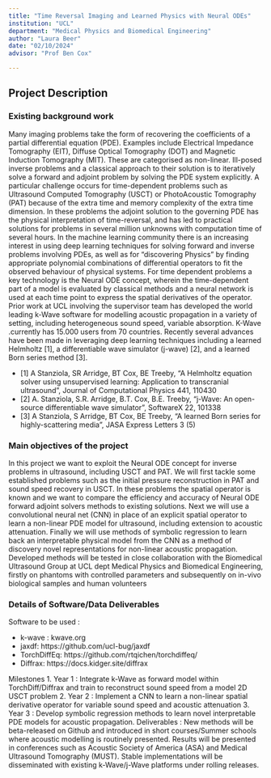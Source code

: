 ```yaml
---
title: "Time Reversal Imaging and Learned Physics with Neural ODEs"
institution: "UCL"
department: "Medical Physics and Biomedical Engineering"
author: "Laura Beer"
date: "02/10/2024"
advisor: "Prof Ben Cox"

---
```

## Project Description

### Existing background work

Many imaging problems take the form of recovering the coefficients of a partial differential equation (PDE). Examples include Electrical Impedance Tomography (EIT), Diffuse Optical Tomography (DOT) and Magnetic Induction Tomography (MIT). These are categorised as non-linear. Ill-posed inverse problems and a classical approach to their solution is to iteratively solve a forward and adjoint problem by solving the PDE system explicitly. A particular challenge occurs for time-dependent problems such as Ultrasound Computed Tomography (USCT) or PhotoAcoustic Tomography (PAT) because of the extra time and memory complexity of the extra time dimension. In these problems the adjoint solution to the governing PDE has the physical interpretation of time-reversal, and has led to practical solutions for problems in several million unknowns with computation time of several hours.
In the machine learning community there is an increasing interest in using deep learning techniques for solving forward and inverse problems involving PDEs, as well as for “discovering Physics” by finding appropriate polynomial combinations of differential operators to fit the observed behaviour of physical systems. For time dependent problems a key technology is the Neural ODE concept, wherein the time-dependent part of a model is evaluated by classical methods and a neural network is used at each time point to express the spatial derivatives of the operator.
Prior work at UCL involving the supervisor team has developed the world leading k-Wave software for modelling acoustic propagation in a variety of setting, including heterogeneous sound speed, variable absorption. K-Wave .currently has 15.000 users from 70 countries. Recently several advances have been made in leveraging deep learning techniques including a learned Helmholtz [1], a differentiable wave simulator (j-wave) [2], and a learned Born series method [3]. 

- [1] A Stanziola, SR Arridge, BT Cox, BE Treeby, “A Helmholtz equation solver using unsupervised learning: Application to transcranial ultrasound”, Journal of Computational Physics 441, 110430
- [2] A. Stanziola, S.R. Arridge, B.T. Cox, B.E. Treeby, “j-Wave: An open-source differentiable wave simulator”,  SoftwareX 22, 101338 
- [3] A Stanziola, S Arridge, BT Cox, BE Treeby, “A learned Born series for highly-scattering media”, JASA Express Letters 3 (5)


### Main objectives of the project

In this project we want to exploit the Neural ODE concept for inverse problems in ultrasound, including USCT and PAT. We will first tackle some established problems such as the initial pressure reconstruction in PAT and sound speed recovery in USCT. In these problems the spatial operator is known and we want to compare the efficiency and accuracy of Neural ODE forward adjoint solvers methods to existing solutions. Next we will use a convolutional neural net (CNN) in place of an explicit spatial operator to learn a non-linear PDE model for ultrasound, including extension to acoustic attenuation. Finally we will use methods of symbolic regression to learn back an interpretable physical model from the CNN as a method of discovery novel representations for non-linear acoustic propagation.
Developed methods will be tested in close collaboration with the Biomedical Ultrasound Group at UCL dept Medical Physics and Biomedical Engineering, firstly on phantoms with controlled parameters and subsequently on in-vivo biological samples and human volunteers 

### Details of Software/Data Deliverables

Software to be used :

- k-wave :		kwave.org
- jaxdf:		https://github.com/ucl-bug/jaxdf
- TorchDiffEq:	https://github.com/rtqichen/torchdiffeq/
- Diffrax:		https://docs.kidger.site/diffrax


Milestones
1.	Year 1 : Integrate k-Wave as forward model within TorchDiff/Diffrax and train to reconstruct sound speed from a model 2D USCT problem
2.	Year 2 : Implement a CNN to learn a non-linear spatial derivative operator for variable sound speed and acoustic attenuation
3.	Year 3 : Develop symbolic regression methods to learn novel interpretable PDE models for acoustic propagation.
Deliverables :
New methods will be beta-released on Github and introduced in short courses/Summer schools where acoustic modelling is routinely presented. Results will be presented in conferences such as Acoustic Society of America (ASA) and Medical Ultrasound Tomography (MUST).  Stable implementations will be disseminated with existing  k-Wave/j-Wave platforms under rolling releases.